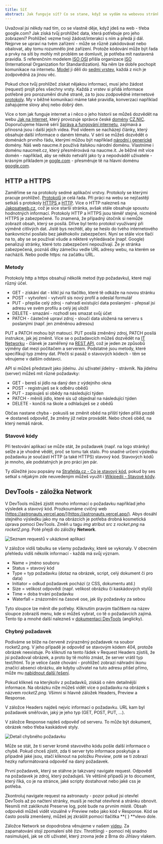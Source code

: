 ```yaml
---
title: Síť
abstract: Jak funguje síť? Co se stane, když se vydám na webovou stránku? Jak uložím data na server? To vše se dozvíš v této kapitole!
---
```


Uvažoval jsi někdy nad tím, co se vlastně děje, když jdeš na web - třeba google.com? Jak získá tvůj prohlížeč data, která potřebuje pro jeho zobrazení? Prohlížeč vezme tvoji žádost/interakci s ním a předá ji dál. Nejprve se upraví na tvém zařízení - může se různě zakódovávat nebo obalovat, aby tomu rozumnělo jiné zařízení. Protože kódování může být řada a prvky na síti by mohly mít problém se domluvit, je potřeba mít nastavená pravidla. S referenčním modelem [ISO OSI](http://ijs2.8u.cz/index.php?option=com_content&view=article&id=13&Itemid=119) přišla organizace [ISO](https://www.iso.org/home.html) (International Organization for Standardization). Na něm lze dobře pochopit komunikace na internetu. [Model](https://www.youtube.com/watch?v=dL6EkdbJ4NU) ji dělí do [sedmi vrstev](https://www.earchiv.cz/a92/a213c110.php3), každá z nich je zodpovědná za jinou věc.

Pokud chce tvůj prohlížeč získat nějakou informaci, musí jeho žádost (request) projít přes všechny vrsty. Každá z vrstev si přidá informace potřebné pro porozumění druhé straně, za to jsou zodpovědné internetové [protokoly](<https://www.wikiwand.com/cs/Protokol_(informatika)>). My v běžné komunikaci máme také pravidla, konverzaci například zahajujeme slovy ahoj nebo dobrý den.

Více o tom jak funguje internet a i něco o jeho historii se můžeš dozvědět na webu [Jak na Internet](https://www.jaknainternet.cz/), který provozuje správce české [domény](https://www.youtube.com/watch?v=J44jvmoDxzo) [CZ.NIC](https://www.nic.cz/). Doporučujeme hlavně sérii [Správa a fungování internetu](https://www.jaknainternet.cz/page/1790/bezpecnostni-tymy/), zajímavá a přínosná jsou i další jejich videa. Pod videem se nacházejí články, který obsahuje další informace o daném tématu. V sérii se můžeš dozvědět o doménách prvního řádu, kterými můžou být například [národní i generické](https://eprehledy.cz/narodni-domeny-statu.php) domény. Náš web naucme.it používá italskou národní doménu. Vlastníme i doménu naucmeit.cz, který přesměrovává na naucme.it. Je běžné mít více domén - například, aby se někdo netvářil jako ty a nepodváděl uživatele - krásným příkladem je [gogle.com](http://gogle.com) - přesměruje tě na hlavní doménu [google.com](https://google.com).

## HTTP a HTTPS

Zaměříme se na protokoly sedmé aplikační vrstvy. Protokoly se kterými pracuje prohlížeč. [Protokolů](https://akela.mendelu.cz/~jprich/vyuka/os/unix/telnet.html) je celá řada. Při práci na webu se nejčastěji setkáš s protokoly [HTTPS ](https://www.wikiwand.com/cs/HTTPS)a [HTTP](https://www.wikiwand.com/cs/Hypertext_Transfer_Protocol). Více o HTTP nalezneš na [Jakpsatweb.cz](https://www.jakpsatweb.cz/server/http-protokol.html), což je sice starší stránka, avšak stále obsahuje spoustu hodnotných informací. Protokoly HTTP a HTTPS jsou téměř stejné, nicméně HTTPS je zabezpečené. To znamená, že případný útočník si nemůže zobrazit obsah, který se posílá. Dříve byl tento protokol využívaný při výměně citlivých dat. Jistě bys nechtěl, aby se heslo do tvého internetového bankovnictví posílalo bez jakéhokoliv zabezpečení. Nyní se stále více tlačí na to, aby se se používal všude a některé vyhledávače (např. Google) penalizují stránky, které toto zabezpečení nepoužívají. Že je stránka zabezpečená, poznáš díky zámečku vedle URL adresy webu, na kterém se nacházíš. Nebo podle https: na začátku URL.

### Metody

Protokoly http a https obsahují několik metod (typ požadavku), které mají různý účel.

-   GET - získání dat - klikl jsi na tlačítko, které tě odkáže na novou stránku
-   POST - vytvoření - vytvořil sis nový profil a odeslal formulář
-   PUT - přepíše celý zdroj - nahradí existující data poslanými - přepsal jsi adresu ve svém profilu a celý jej uložil
-   DELETE - smazání - rozhodl ses smazat svůj účet
-   PATCH - částečně upraví zdroj - sloučí data uložená na serveru s poslanými (např. jen změněnou adresou)

PUT a PATCH mohou být matoucí. PUT posílá změněný zdroj, PATCH posílá instrukce, jak jej změnit. Více se o požadavcích můžeš dozvědět na [IT Networku](https://www.itnetwork.cz/programovani/nezarazene/stoparuv-pruvodce-rest-api/#_druha-uroven-http-verbs) - článek je zaměřený na [REST API](https://zdrojak.cz/clanky/rest-architektura-pro-webove-api/), což je jeden ze způsobů výměny dat mezi počítačem a serverem. Podstatné jsou metody, které specifikují typ změny dat. Přečti si pasáž o stavových kódech - těm se věnujeme v dalším odstavci.

API si můžeš představit jako jídelnu. Jsi uživatel jídelny - strávník. Na jídelnu (server) můžeš mít různé požadavky:

-   GET - bereš si jídlo na daný den z výdejního okna
-   POST - registruješ se k odběru obědů
-   PUT - zapisuješ si obědy na následující týden
-   PATCH - měníš jídlo, které sis už objednal na následující týden
-   DELETE - končíš na škole a odhlašuješ se z obědů

Občas nastane chyba - pokusíš se změnit oběd na příští týden příliš pozdě => dostaneš odpověď, že změny již nelze provádět. Nebo chceš oběd, na který nemáš nárok.

### Stavové kódy

Při testování aplikací se může stát, že požadavek (např. na logo stránky) selže a je vhodné vědět, proč se tomu tak stalo. Pro snadné určení výsledku požadavku je součástí HTTP (a také HTTPS) stavový kód. Stavových kódů je mnoho, ale podstatných je pro práci jen pár.

Ty důležité jsou popsány na [Strafelda.cz - Co je stavový kód](https://www.strafelda.cz/stavovy-kod), pokud by ses setkal s nějakým zde neuvedeným můžeš využít i [Wikipedii - Stavové kódy](https://www.wikiwand.com/cs/Stavov%C3%A9_k%C3%B3dy_HTTP).

## DevTools - záložka Network

V DevTools můžeš zjistit mnoho informací o požadavku například jeho výsledek a stavový kód. Prozkoumáme cvičný web [https://astronauts.vercel.app/](https://astronauts.vercel.app/). Abys dosáhl stejného výsledku jako my na obrázcích je potřeba drobná kosmetická úprava pomocí DevTools. Změň u tagu _img_ atribut _src_ z _rocket.png_ na _rocket2.png_. Poté přejdi do záložky **Network**.

![Seznam requestů v ukázkové aplikaci](/images/chapter/qa-6-1.png "Seznam requestů v ukázkové aplikaci Astronauti.")

V záložce vidíš tabulku se všemy požadavky, které se vykonaly. V obecném přehledu vidíš několik informací - každá má svůj význam.

-   Name = jméno souboru
-   Status = stavový kód
-   Type = typ požadavku (dotaz na obrázek, script, celý dokument či pro data)
-   Initiator = odkud požadavek pochází (z CSS, dokumentu atd.)
-   Size = velikost odpovědi (např. velikost obrázku či kaskádových stylů)
-   Time = doba trvání požadavku
-   Waterfall = znázornění na časové ose, jak šly požadavky za sebou

Tyto sloupce lze měnit dle potřeby. Kliknutím pravým tlačítkem na název sloupce zobrazíš menu, kde si můžeš vybrat, co tě o požadavcích zajímá. Tento tip a mnohé další nalezneš v [dokumentaci DevTools](https://developer.chrome.com/docs/devtools/network/reference/) (anglicky).

### Chybný požadavek

Podíváme se blíže na červeně zvýrazněný požadavek na soubor rocket2.png. V jeho případě je odpověď se stavovým kódem 404, protože obrázek neexistuje. Po kliknutí na tento řádek v Request Headers zjistíš, že jsi požadoval obrázek, a proto by tě mohlo zmást, že server vrátil typ text/html. To je velice časté chování - prohlížeč zobrazí náhradní ikonu značící absenci obrázku, ale kdyby uživatel na tuto adresu přišel přímo, může mu [nabídnout další řešení](https://blog.shoptet.cz/chcete-mit-radi-svou-stranku-404-page-not-found/).

Pokud klikneš na kterýkoliv z požadavků, získáš o něm detailnější informace. Na obrázku níže můžeš vidět více o požadavku na obrázek s názvem _rocket2.png_. Všimni si hlavně záložek Headers, Preview a Response.

V záložce Headers najdeš nejvíc informací o požadavku. URL kam byl požadavek směřován, jaký je jeho typ (GET, POST, PUT, …).

V záložce Response najdeš odpověď od serveru. To může být dokument, obrázek nebo třeba kaskádové styly.

![Detail chybného požadavku](/images/chapter/qa-6-2.png "Detail chybného požadavku na neexistující obrázek v aplikaci Astronauti.")

Může se stát, že ti server kromě stavového kódu pošle další informace o chybě. Pokud chceš zjistit, zda ti server tyto informace poskytuje a případně jaké jsou, stačí kliknout na položku _Preview_, poté se ti zobrazí hezky naformátovaná odpověď na daný požadavek.

První požadavek, který se stáhne je takzvaný navigate request. Odpovědí na požadavek je zdroj, který požaduješ. Ve většině případů je to document, který říká, co je na stránce, jaké scripty dostahovat nebo jaké css je potřeba.

Zkontroluj navigate request na astronauty - pozor pokud jsi otevřel DevTools až po načtení stránky, musíš je nechat otevřené a stránku obnovit. Nesmíš mít zakliknuté Preserve log, poté bude na prvním místě. Obsah odpovědi můžeš vidět vizuálně v Preview nebo jako kód v Response. Kód se často posílá zmenšený, můžeš jej zkrášlit pomocí tlačítka **{ } **vlevo dole.

Záložce Network se dopodrobna věnujeme v našem [videu](https://youtu.be/6skgzdI3N18). Za zapamatování stojí zpomalení sítě (tzv. Throttling) - pomocí něj snadno nasimuluješ, jak se cítí uživatel, který zrovna jede z Brna do Jihlavy vlakem.
